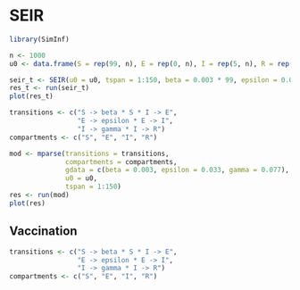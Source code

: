 # SEIR

```r
library(SimInf)
```



```r
n <- 1000
u0 <- data.frame(S = rep(99, n), E = rep(0, n), I = rep(5, n), R = rep(0, n))

seir_t <- SEIR(u0 = u0, tspan = 1:150, beta = 0.003 * 99, epsilon = 0.033, gamma = 0.077)
res_t <- run(seir_t)
plot(res_t)
```

```r
transitions <- c("S -> beta * S * I -> E",
                 "E -> epsilon * E -> I",
                 "I -> gamma * I -> R")
compartments <- c("S", "E", "I", "R")

mod <- mparse(transitions = transitions,
              compartments = compartments,
              gdata = c(beta = 0.003, epsilon = 0.033, gamma = 0.077),
              u0 = u0,
              tspan = 1:150)
res <- run(mod)
plot(res)
```

## Vaccination

```r
transitions <- c("S -> beta * S * I -> E",
                 "E -> epsilon * E -> I",
                 "I -> gamma * I -> R")
compartments <- c("S", "E", "I", "R")


```


